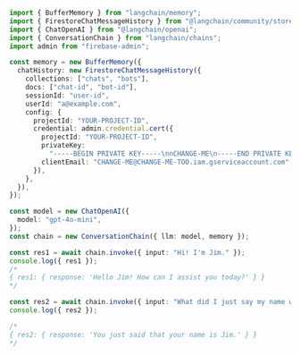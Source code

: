 ```typescript
import { BufferMemory } from "langchain/memory";
import { FirestoreChatMessageHistory } from "@langchain/community/stores/message/firestore";
import { ChatOpenAI } from "@langchain/openai";
import { ConversationChain } from "langchain/chains";
import admin from "firebase-admin";

const memory = new BufferMemory({
  chatHistory: new FirestoreChatMessageHistory({
    collections: ["chats", "bots"],
    docs: ["chat-id", "bot-id"],
    sessionId: "user-id",
    userId: "a@example.com",
    config: {
      projectId: "YOUR-PROJECT-ID",
      credential: admin.credential.cert({
        projectId: "YOUR-PROJECT-ID",
        privateKey:
          "-----BEGIN PRIVATE KEY-----\nnCHANGE-ME\n-----END PRIVATE KEY-----\n",
        clientEmail: "CHANGE-ME@CHANGE-ME-TOO.iam.gserviceaccount.com",
      }),
    },
  }),
});

const model = new ChatOpenAI({
  model: "gpt-4o-mini",
});
const chain = new ConversationChain({ llm: model, memory });

const res1 = await chain.invoke({ input: "Hi! I'm Jim." });
console.log({ res1 });
/*
{ res1: { response: 'Hello Jim! How can I assist you today?' } }
*/

const res2 = await chain.invoke({ input: "What did I just say my name was?" });
console.log({ res2 });

/*
{ res2: { response: 'You just said that your name is Jim.' } }
*/
```